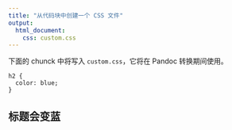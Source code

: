 ---
title: "从代码块中创建一个 CSS 文件"
output: 
  html_document:
    css: custom.css
---

下面的 chunck 中将写入 `custom.css`，它将在 Pandoc 转换期间使用。
```{cat, engine.opts = list(file = "custom.css")}
h2 {
  color: blue;
}
```

## 标题会变蓝

